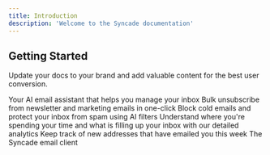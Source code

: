 ```yaml
---
title: Introduction
description: 'Welcome to the Syncade documentation'
---
```


## Getting Started

Update your docs to your brand and add valuable content for the best user conversion.

<CardGroup cols={2}>
  <Card
    title="AI Automation"
    icon="sparkles"
    href="https://docs.syncade.io/essentials/email-ai-automation"
  >
    Your AI email assistant that helps you manage your inbox
  </Card>
  <Card
    title="Newsletter Cleaner"
    icon="envelopes-bulk"
    href="https://docs.syncade.com/essentials/bulk-email-unsubscriber"
  >
    Bulk unsubscribe from newsletter and marketing emails in one-click
  </Card>
  <Card
    title="Cold Email Blocker"
    icon="shield-check"
    href="https://docs.syncade.com/essentials/cold-email-blocker"
  >
    Block cold emails and protect your inbox from spam using AI filters
  </Card>
  <Card
    title="Analytics"
    icon="chart-simple"
    href="https://docs.syncade.com/essentials/email-analytics"
  >
    Understand where you're spending your time and what is filling up your inbox with our detailed analytics
  </Card>
  <Card
    title="New Senders"
    icon="user-group"
    href="https://docs.syncade.com/essentials/new-senders"
  >
    Keep track of new addresses that have emailed you this week
  </Card>
  <Card
    title="Email Client"
    icon="inbox"
    href="https://docs.syncade.com/essentials/mail"
  >
    The Syncade email client
  </Card>
</CardGroup>
